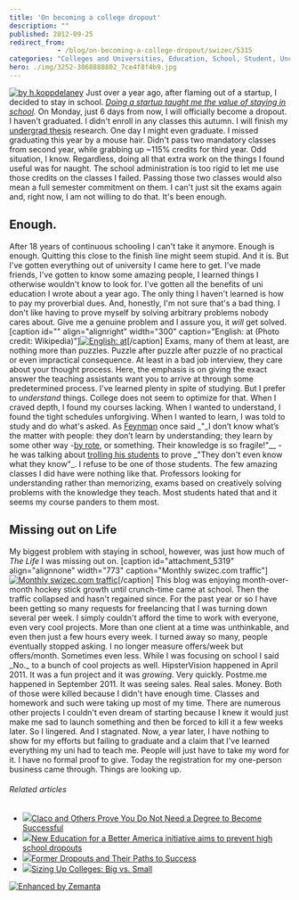 ```yaml
---
title: 'On becoming a college dropout'
description: ""
published: 2012-09-25
redirect_from: 
            - /blog/on-becoming-a-college-dropout/swizec/5315
categories: "Colleges and Universities, Education, School, Student, Uncategorized"
hero: ./img/3252-3068888802_7ce4f8f4b9.jpg
---
```


[![by h.koppdelaney](./img/3252-3068888802_7ce4f8f4b9.jpg "by h.koppdelaney")](http://www.flickr.com/photos/h-k-d/3068888802/sizes/m/in/photostream/) Just over a year ago, after flaming out of a startup, I decided to stay in school. _[Doing a startup taught me the value of staying in school](http://swizec.com/blog/doing-a-startup-taught-me-the-value-of-staying-in-school/swizec/1819)._ On Monday, just 6 days from now, I will officially become a dropout. I haven't graduated. I didn't enroll in any classes this autumn. I will finish my [undergrad thesis](http://swizec.github.com/Le-Thesis/) research. One day I might even graduate. I missed graduating this year by a mouse hair. Didn't pass two mandatory classes from second year, while grabbing up ~115% credits for third year. Odd situation, I know. Regardless, doing all that extra work on the things I found useful was for naught. The school administration is too rigid to let me use those credits on the classes I failed. Passing those two classes would also mean a full semester commitment on them. I can't just sit the exams again and, right now, I am not willing to do that. It's been enough.

## Enough.

After 18 years of continuous schooling I can't take it anymore. Enough is enough. Quitting this close to the finish line might seem stupid. And it is. But I've gotten everything out of university I came here to get. I've made friends, I've gotten to know some amazing people, I learned things I otherwise wouldn't know to look for. I've gotten all the benefits of uni education I wrote about a year ago. The only thing I haven't learned is how to pay my proverbial dues. And, honestly, I'm not sure that's a bad thing. I don't like having to prove myself by solving arbitrary problems nobody cares about. Give me a genuine problem and I assure you, it _will_ get solved. \[caption id="" align="alignright" width="300" caption="English: at (Photo credit: Wikipedia)"][![English: at](http://upload.wikimedia.org/wikipedia/commons/thumb/5/50/Richard_Feynman_-_Fermilab.jpg/300px-Richard_Feynman_-_Fermilab.jpg "English: at")](http://commons.wikipedia.org/wiki/File:Richard_Feynman_-_Fermilab.jpg)\[/caption] Exams, many of them at least, are nothing more than puzzles. Puzzle after puzzle after puzzle of no practical or even impractical consequence. At least in a bad job interview, they care about your thought process. Here, the emphasis is on giving the exact answer the teaching assistants want you to arrive at through some predetermined process. I've learned plenty in spite of studying. But I prefer to _understand_ things. College does not seem to optimize for that. When I craved depth, I found my courses lacking. When I wanted to understand, I found the tight schedules unforgiving. When I wanted to learn, I was told to study and do what's asked. As [Feynman](http://en.wikipedia.org/wiki/Richard_Feynman "Richard Feynman") once said _"\_I don’t know what’s the matter with people: they don’t learn by understanding; they learn by some other way -[by rote](http://en.wikipedia.org/wiki/Rote_learning "Rote learning"), or something. Their knowledge is so fragile!"\_\_ - he was talking about [trolling his students](http://philogb.github.com/notes/learning-by-understanding/) to prove _"They don't even know what they know"\_. I refuse to be one of those students. The few amazing classes I did have were nothing like that. Professors looking for understanding rather than memorizing, exams based on creatively solving problems with the knowledge they teach. Most students hated that and it seems my course panders to them most.

## Missing out on Life

My biggest problem with staying in school, however, was just how much of _The Life_ I was missing out on. \[caption id="attachment_5319" align="alignnone" width="773" caption="Monthly swizec.com traffic"][![Monthly swizec.com traffic](./img/Monthly-swizeccom-traffic7icbi4.png "Monthly swizec.com traffic")](./img/blog-wp-content-uploads-2012-09-Screen-Shot-2012-09-25-at-12.43.58-PM.png)\[/caption] This blog was enjoying month-over-month hockey stick growth until crunch-time came at school. Then the traffic collapsed and hasn't regained since. For the past year or so I have been getting so many requests for freelancing that I was turning down several per week. I simply couldn't afford the time to work with everyone, even very cool projects. More than one client at a time was unthinkable, and even then just a few hours every week. I turned away so many, people eventually stopped asking. I no longer measure offers/week but offers/month. Sometimes even less. While I was focusing on school I said \_No._ to a bunch of cool projects as well. HipsterVision happened in April 2011. It was a fun project and it was _growing._ Very quickly. Postme.me happened in September 2011. It was seeing sales. Real sales. Money. Both of those were killed because I didn't have enough time. Classes and homework and such were taking up most of my time. There are numerous other projects I couldn't even dream of starting because I knew it would just make me sad to launch something and then be forced to kill it a few weeks later. So I lingered. And I stagnated. Now, a year later, I have nothing to show for my efforts but failing to graduate and a claim that I've learned everything my uni had to teach me. People will just have to take my word for it. I have no formal proof to give. Today the registration for my one-person business came through. Things are looking up.

###### Related articles

-   [![](http://i.zemanta.com/112041916_80_80.jpg)](http://www.hackcollege.com/blog/2012/09/13/claco-and-others-prove-you-do-not-need-a-degree-to-become-successful.html)[Claco and Others Prove You Do Not Need a Degree to Become Successful](http://www.hackcollege.com/blog/2012/09/13/claco-and-others-prove-you-do-not-need-a-degree-to-become-successful.html)
-   [![](http://i.zemanta.com/noimg_61_80_80.jpg)](http://thegrio.com/2012/09/24/new-education-for-a-better-america-initiative-aims-to-prevent-high-school-dropouts/)[New Education for a Better America initiative aims to prevent high school dropouts](http://thegrio.com/2012/09/24/new-education-for-a-better-america-initiative-aims-to-prevent-high-school-dropouts/)
-   [![](http://i.zemanta.com/noimg_93_80_80.jpg)](http://www.pbs.org/newshour/rundown/2012/09/high-school-dropouts-lessons-learned.html)[Former Dropouts and Their Paths to Success](http://www.pbs.org/newshour/rundown/2012/09/high-school-dropouts-lessons-learned.html)
-   [![](http://i.zemanta.com/93646090_80_80.jpg)](https://bigfuture.collegeboard.org/find-colleges/how-to-find-your-college-fit/sizing-up-colleges-big-vs-small?_escaped_fragment_=tag)[Sizing Up Colleges: Big vs. Small](https://bigfuture.collegeboard.org/find-colleges/how-to-find-your-college-fit/sizing-up-colleges-big-vs-small?_escaped_fragment_=tag)

[![Enhanced by Zemanta](http://img.zemanta.com/zemified_e.png?x-id=f34efd35-48dc-4bcd-93e0-d798f1b756e6)](http://www.zemanta.com/?px "Enhanced by Zemanta")
